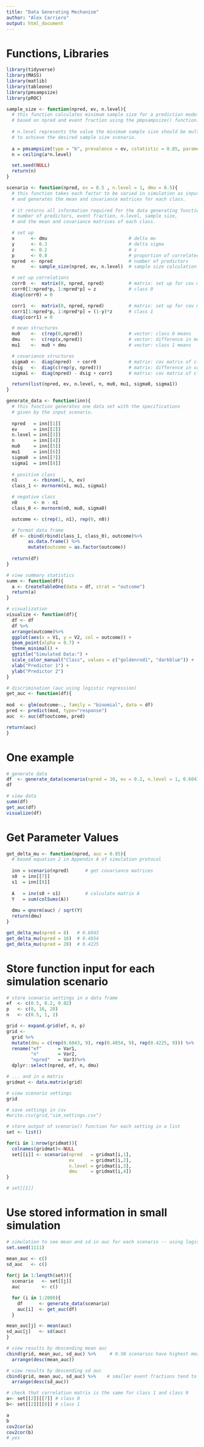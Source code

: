 ```yaml
---
title: "Data Generating Mechanism"
author: "Alex Carriero"
output: html_document
---
```


# Functions, Libraries
```r
library(tidyverse)
library(MASS)
library(matlib)
library(tableone)
library(pmsampsize)
library(pROC)
```

```r
sample_size <- function(npred, ev, n.level){
  # this function calculates minimum sample size for a prediction model 
  # based on npred and event fraction using the pmpsampsize() function. 
  
  # n.level represents the value the minimum sample size should be multiplied by
  # to achieve the desired sample size scenario. 
  
  a = pmsampsize(type = "b", prevalence = ev, cstatistic = 0.85, parameters=npred)$sample_size
  n = ceiling(a*n.level)

  set.seed(NULL)
  return(n)
}
```

```r
scenario <- function(npred, ev = 0.5 , n.level = 1, dmu = 0.5){
  # this function takes each factor to be varied in simulation as input
  # and generates the mean and covariance matrices for each class.
  
  # it returns all information required for the data generating function: 
  # number of predictors, event fraction, n.level, sample size, 
  # and the mean and covariance matrices of each class. 

  # set up
  x      <- dmu                              # delta mu
  y      <- 0.3                              # delta sigma 
  z      <- 0.2                              # z 
  p      <- 0.8                              # proportion of correlated predictors
  npred  <- npred                            # number of predictors
  n      <- sample_size(npred, ev, n.level)  # sample size calculation

  # set up correlations
  corr0  <-  matrix(0, npred, npred)         # matrix: set up for cov matrix, 0 on diagonals
  corr0[1:npred*p, 1:npred*p] = z            # class 0 
  diag(corr0) = 0

  corr1  <-  matrix(0, npred, npred)         # matrix: set up for cov matrix, 0 on diagonals
  corr1[1:npred*p, 1:npred*p] = (1-y)*z      # class 1
  diag(corr1) = 0

  # mean structures
  mu0    <-  c(rep(0,npred))                 # vector: class 0 means
  dmu    <-  c(rep(x,npred))                 # vector: difference in means between classes 
  mu1    <-  mu0 + dmu                       # vector: class 1 means 

  # covariance structures
  sigma0 <-  diag(npred)  + corr0            # matrix: cov matrix of class 0 
  dsig   <-  diag(c(rep(y, npred)))          # matrix: difference in variances between classes 
  sigma1 <-  diag(npred) - dsig + corr1      # matrix: cov matrix of class 1

  return(list(npred, ev, n.level, n, mu0, mu1, sigma0, sigma1))
}
```

```r
generate_data <- function(inn){
  # this function generates one data set with the specifications 
  # given by the input scenario.
  
  npred   = inn[[1]]
  ev      = inn[[2]]
  n.level = inn[[3]]
  n       = inn[[4]]
  mu0     = inn[[5]]
  mu1     = inn[[6]]
  sigma0  = inn[[7]]
  sigma1  = inn[[8]]
  
  # positive class
  n1      <- rbinom(1, n, ev)
  class_1 <- mvrnorm(n1, mu1, sigma1)

  # negative class
  n0      <- n - n1
  class_0 <- mvrnorm(n0, mu0, sigma0)

  outcome <- c(rep(1, n1), rep(0, n0))

  # format data frame
  df <- cbind(rbind(class_1, class_0), outcome)%>% 
        as.data.frame() %>% 
        mutate(outcome = as.factor(outcome))
  
  return(df)
}
```

```r
# view summary statistics
summ <- function(df){
  a <- CreateTableOne(data = df, strat = "outcome")
  return(a)
}
```

```r
# visualization
visualize <- function(df){
  df <- df 
  df %>%
  arrange(outcome)%>%
  ggplot(aes(x = V1, y = V2, col = outcome)) + 
  geom_point(alpha = 0.7) + 
  theme_minimal() + 
  ggtitle("Simulated Data:") + 
  scale_color_manual("Class", values = c("goldenrod1", "darkblue")) + 
  xlab("Predictor 1") +
  ylab("Predictor 2")
}
```

```r
# discrimination (auc using logistic regression)
get_auc <- function(df){
  
mod  <- glm(outcome~., family = "binomial", data = df)
pred <- predict(mod, type="response")
auc  <- auc(df$outcome, pred)

return(auc)
}
```

# One example
```r
# generate data
df  <- generate_data(scenario(npred = 10, ev = 0.2, n.level = 1, 0.604))
df
```

```r
# view data 
summ(df) 
get_auc(df)
visualize(df)
```

# Get Parameter Values 
```r
get_delta_mu <- function(npred, auc = 0.85){
  # based equation 2 in Appendix A of simulation protocol
  
  inn = scenario(npred)      # get covariance matrices
  s0  = inn[[7]]              
  s1  = inn[[8]]                       
  
  A   = inv(s0 + s1)         # calculate matrix A
  Y   = sum(colSums(A))                  
  
  dmu = qnorm(auc) / sqrt(Y)
  return(dmu)
}
```

```r
get_delta_mu(npred = 8)   # 0.6043
get_delta_mu(npred = 16)  # 0.4854
get_delta_mu(npred = 28)  # 0.4225
```

# Store function input for each simulation scenario
```r
# store scenario settings in a data frame
ef  <- c(0.5, 0.2, 0.02)
p   <- c(8, 16, 28)
n   <- c(0.5, 1, 2)

grid <- expand.grid(ef, n, p)
grid <- 
  grid %>% 
  mutate(dmu = c(rep(0.6043, 9), rep(0.4854, 9), rep(0.4225, 9))) %>% 
  rename("ef"      = Var1, 
         "n"       = Var2, 
         "npred"   = Var3)%>% 
  dplyr::select(npred, ef, n, dmu)

# ... and in a matrix 
gridmat <- data.matrix(grid)
```

```r
# view scenario settings
grid
```

```r
# save settings in csv
#write.csv(grid,"sim_settings.csv")
```

```r
# store output of scenario() function for each setting in a list
set <- list()  

for(i in 1:nrow(gridmat)){
  colnames(gridmat)<-NULL
  set[[i]] <- scenario(npred   = gridmat[i,1], 
                       ev      = gridmat[i,2], 
                       n.level = gridmat[i,3], 
                       dmu     = gridmat[i,4])
}

# set[[1]]
```


# Use stored information in small simulation
```r
# simulation to see mean and sd in auc for each scenario -- using logistic regression
set.seed(1111)

mean_auc <- c()
sd_auc   <- c()
  
for(j in 1:length(set)){
  scenario   <- set[[j]]
  auc        <- c()

  for (i in 1:2000){    
    df      <- generate_data(scenario)
    auc[i]  <- get_auc(df)
  }

mean_auc[j] <- mean(auc)   
sd_auc[j]   <- sd(auc)
}
```

```r
# view results by descending mean auc
cbind(grid, mean_auc, sd_auc) %>%     # 0.5N scenarios have highest mean auc 
  arrange(desc(mean_auc))
```
```r
# view results by descending sd auc
cbind(grid, mean_auc, sd_auc) %>%    # smaller event fractions tend to have higher sd auc
  arrange(desc(sd_auc))
```
```r
# check that correlation matrix is the same for class 1 and class 0 
a<- set[[2]][[7]] # class 0
b<- set[[2]][[8]] # class 1 

a
b
cov2cor(a)
cov2cor(b)
# yes 
```

